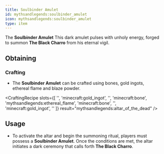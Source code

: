 ```yaml
---
title: Soulbinder Amulet
id: mythsandlegends:soulbinder_amulet
icon: mythsandlegends:soulbinder_amulet
type: item
---
```


The **Soulbinder Amulet** This dark amulet pulses with unholy energy, forged to summon **The Black Charro** from his eternal vigil.

## Obtaining

### Crafting
- The **Soulbinder Amulet** can be crafted using bones, gold ingots, ethereal flame and blaze powder.

<CraftingRecipe
    slots={[
        '',
        'minecraft:gold_ingot',
        '',
        'minecraft:bone',
        'mythsandlegends:ethereal_flame',
        'minecraft:bone',
        '',
        'minecraft:gold_ingot',
        ''
    ]}
    result="mythsandlegends:altar_of_the_dead"
/>

## Usage

- To activate the altar and begin the summoning ritual, players must possess a **Soulbinder Amulet**. Once the conditions are met, the altar initiates a dark ceremony that calls forth **The Black Charro**.

